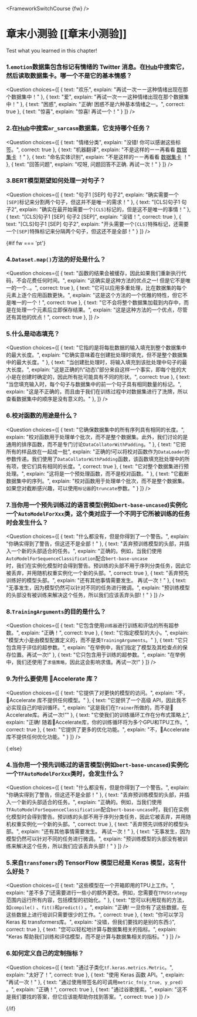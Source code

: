 <FrameworkSwitchCourse {fw} />

<!-- DISABLE-FRONTMATTER-SECTIONS -->

# 章末小测验 [[章末小测验]]

<CourseFloatingBanner
    chapter={3}
    classNames="absolute z-10 right-0 top-0"
/>

Test what you learned in this chapter!


### 1.`emotion`数据集包含标记有情绪的 Twitter 消息。在[Hub](https://huggingface.co/datasets)中搜索它，然后读取数据集卡。哪一个不是它的基本情感？
<Question
	choices={[
		{
			text: "欢乐",
			explain: "再试一次ーー这种情绪出现在那个数据集中！"
		},
		{
			text: "爱",
			explain: "再试一次ーー这种情绪出现在那个数据集中！"
		},
		{
			text: "困惑",
			explain: "正确! 困惑不是六种基本情绪之一。",
            correct: true
		},
        {
			text: "惊喜",
			explain: "惊喜! 再试一个！"
		}
	]}
/>

### 2.在[Hub](https://huggingface.co/datasets)中搜索`ar_sarcasm`数据集，它支持哪个任务？
<Question
	choices={[
		{
			text: "情绪分类",
			explain: "没错! 你可以感谢这些标签。",
            correct: true
		},
		{
			text: "机器翻译",
			explain: "不是这样的ーー再看看 <a href='https://huggingface.co/datasets/ar_sarcasm'>数据集卡</a> ！"
		},
		{
			text: "命名实体识别",
			explain: "不是这样的ーー再看看 <a href ='https://huggingface.co/datasets/ar_sarcasm'>数据集卡</a> ！"
		},
        {
			text: "回答问题",
			explain: "哎呀, 问题回答不正确. 再试一次！"
		}
	]}
/>

### 3.BERT模型期望如何处理一对句子？
<Question
	choices={[
		{
			text: "句子1 [SEP] 句子2",
			explain: "确实需要一个<code>[SEP]</code>标记来分割两个句子，但这并不是唯一的需求！"
		},
		{
			text: "[CLS]句子1 句子2",
			explain: "确实在最开始需要一个<code>[CLS]</code>标记的，但是这不是唯一的事情！"
		},
		{
			text: "[CLS]句子1 [SEP] 句子2 [SEP]",
			explain: "没错！",
            correct: true
		},
        {
			text: "[CLS]句子1 [SEP] 句子2",
			explain: "开头需要一个<code>[CLS]</code>特殊标记，还需要一个<code>[SEP]</code>特殊标记来分隔两个句子，但这还不是全部！"
		}
	]}
/>

{#if fw === 'pt'}
### 4.`Dataset.map()`方法的好处是什么？
<Question
	choices={[
		{
			text: "函数的结果会被缓存，因此如果我们重新执行代码，不会花费任何时间。",
			explain: "这确实是这种方法的优点之一! 但是它不是唯一的一个..。",
            correct: true
		},
		{
			text: "它可以应用多重处理，比在数据集的每个元素上逐个应用函数更快。",
			explain: "这是这个方法的一个优雅的特性，但它不是唯一的一个！",
            correct: true
		},
		{
			text: "它不会将整个数据集加载到内存中，而是在处理一个元素后立即保存结果。",
			explain: "这是这种方法的一个优点，尽管还有其他的优点！",
            correct: true
		},
	]}
/>

### 5.什么是动态填充？
<Question
	choices={[
		{
			text: "它指的是将每批数据的输入填充到整个数据集中的最大长度。",
			explain: "它确实意味着在创建批处理时填充，但不是整个数据集中的最大长度。"
		},
		{
			text: "当创建批处理时，将输入填充到该批处理中句子的最大长度。",
			explain: "这是正确的!\“动态\”部分来自这样一个事实，即每个批的大小是在创建时确定的，因此所有批可能具有不同的形状。",
            correct: true
		},
		{
			text: "当您填充输入时，每个句子与数据集中的前一个句子具有相同数量的标记。",
			explain: "这是不正确的，而且由于我们在训练过程中对数据集进行了洗牌，所以查看数据集中的顺序是没有意义的。"
		},
	]}
/>

### 6.校对函数的用途是什么？
<Question
	choices={[
		{
			text: "它确保数据集中的所有序列具有相同的长度。",
			explain: "校对函数用于处理单个批次，而不是整个数据集。此外，我们讨论的是通用的排序函数，而不是专门讨论<code>DataCollatorWithPadding</code>。"
		},
		{
			text: "它把所有的样品放在一起成一批",
			explain: "正确的!可以将校对函数作为<code>DataLoader</code>的参数传递。我们使用了<code>DataCollatorWithPadding</code>函数，该函数填充批处理中的所有项，使它们具有相同的长度。",
            correct: true
		},
		{
			text: "它对整个数据集进行预处理。",
			explain: "这将是一个预处理函数，而不是校对函数。"
		},
        {
			text: "它截断数据集中的序列。",
			explain: "校对函数用于处理单个批次，而不是整个数据集。如果您对截断感兴趣，可以使用<code>标记器</code>的<code>truncate</code>参数。"
		}
	]}
/>

### 7.当你用一个预先训练过的语言模型(例如`bert-base-uncased`)实例化一个`AutoModelForXxx`类，这个类对应于一个不同于它所被训练的任务时会发生什么？
<Question
	choices={[
		{
			text: "什么都没有，但是你得到了一个警告。",
			explain: "你确实得到了警告，但这还不是全部！"
		},
		{
			text: "丢弃预训练模型的头部，并插入一个新的头部适合的任务。",
			explain: "正确的。例如，当我们使用<code>AutoModelForSequenceClassification</code>配合<code>bert-base-uncase </code>时，我们在实例化模型时会得到警告。预训练的头部不用于序列分类任务，因此它被丢弃，并用随机权重实例化一个新的头部。",
            correct: true
		},
		{
			text: "丢弃预先训练好的模型头部。",
			explain: "还有其他事情需要发生。 再试一次！"
		},
        {
			text: "无事发生，因为模型仍然可以针对不同的任务进行微调。",
			explain: "预训练模型的头部没有被训练来解决这个任务，所以我们应该丢弃头部!！"
		}
	]}
/>

### 8.`TrainingArguments`的目的是什么？
<Question
	choices={[
		{
			text: "它包含使用<code>训练器</code>进行训练和评估的所有超参数。",
			explain: "正确！",
            correct: true
		},
		{
			text: "它指定模型的大小。",
			explain: "模型大小是由模型配置定义的，而不是类<code>TrainingArguments</code>。"
		},
		{
			text: "它只包含用于评估的超参数。",
			explain: "在举例中，我们指定了模型及其检查点的保存位置。再试一次!"
		},
        {
			text: "它只包含用于训练的超参数。",
			explain: "在举例中，我们还使用了<code>求值策略</code>，因此这会影响求值。再试一次!"
		}
	]}
/>

### 9.为什么要使用 🤗Accelerate 库？
<Question
	choices={[
		{
			text: "它提供了对更快的模型的访问。",
			explain: "不，🤗Accelerate 库不提供任何模型。"
		},
		{
			text: "它提供了一个高级 API，因此我不必实现自己的培训循环。",
			explain: "这是我们在<code>Trainer</code>所做的，而不是🤗Accelerate库。再试一次!”"
		},
		{
			text: "它使我们的训练循环工作在分布式策略上",
			explain: "正确! 随着🤗Accelerate库，你的训练循环将为多个GPU和TPU工作。",
            correct: true
		},
        {
			text: "它提供了更多的优化功能。",
			explain: "不，🤗Accelerate 库不提供任何优化功能。"
		}
	]}
/>

{:else}
### 4.当你用一个预先训练过的语言模型(例如`bert-base-uncased`)实例化一个`TFAutoModelForXxx`类时，会发生什么？
<Question
	choices={[
		{
			text: "什么都没有，但是你得到了一个警告。",
			explain: "你确实得到了警告，但这还不是全部！"
		},
		{
			text: "丢弃预训练模型的头部，并插入一个新的头部适合的任务。",
			explain: "正确的。例如，当我们使用<code>TFAutoModelForSequenceClassification</code>配合<code>bert-base-uncase</code>时，我们在实例化模型时会得到警告。预训练的头部不用于序列分类任务，因此它被丢弃，并用随机权重实例化一个新的头部。",
            correct: true
		},
		{
			text: "丢弃预先训练好的模型头部。",
			explain: "还有其他事情需要发生。 再试一次！"
		},
        {
			text: "无事发生，因为模型仍然可以针对不同的任务进行微调。",
			explain: "预训练模型的头部没有被训练来解决这个任务，所以我们应该丢弃头部!！"
		}
	]}
/>

### 5.来自`transfomers`的 TensorFlow 模型已经是 Keras 模型，这有什么好处？
<Question
	choices={[
		{
			text: "这些模型在一个开箱即用的TPU上工作。",
			explain: "差不多了!还需要进行一些小的额外更改。例如，您需要在<code>TPUStrategy</code>范围内运行所有内容，包括模型的初始化。"
		},
		{
			text: "您可以利用现有的方法，如<code>compile()</code > 、<code>fit()</code>和<code>predict()</code> 。",
			explain: "正确! 一旦你有了这些数据，在这些数据上进行培训只需要很少的工作。",
            correct: true
		},
		{
			text: "你可以学习 Keras 和 transformers库。",
			explain: "没错，但我们要找的是别的东西:)",
			correct: true
		},
        {
			text: "您可以轻松地计算与数据集相关的指标。",
			explain: "Keras 帮助我们训练和评估模型，而不是计算与数据集相关的指标。"
		}
	]}
/>

### 6.如何定义自己的定制指标？
<Question
	choices={[
		{
			text: "通过子类化<code>tf.keras.metrics.Metric</code>。",
			explain: "太好了！",
			correct: true
		},
		{
			text: "使用 Keras 函数 API。",
			explain: "再试一次！"
		},
		{
			text: "通过使用带签名的可调用<code>metric_fn(y_true, y_pred)</code> 。",
			explain: "正确！",
			correct: true
		},
        {
			text: "通过谷歌搜索。",
			explain: "这不是我们要找的答案，但它应该能帮助你找到答案。",
			correct: true
		}
	]}
/>

{/if}